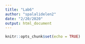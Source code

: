 ```yaml
---
title: "Lab6"
author: "spalalidelen2"
date: "2/20/2020"
output: html_document
---
```


```r
knitr::opts_chunk$set(echo = TRUE)
```



```r

```

